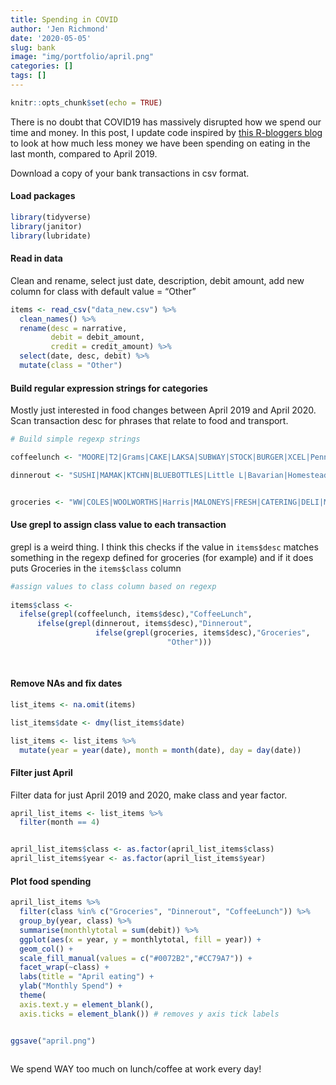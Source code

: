 ```yaml
---
title: Spending in COVID
author: 'Jen Richmond'
date: '2020-05-05'
slug: bank
image: "img/portfolio/april.png"
categories: []
tags: []
---
```



```r
knitr::opts_chunk$set(echo = TRUE)
```


There is no doubt that COVID19 has massively disrupted how we spend our time and money. In this post, I update code inspired by [this R-bloggers blog](https://www.r-bloggers.com/analyse-your-bank-statements-using-r/) to look at how much less money we have been spending on eating in the last month, compared to April 2019. 

Download a copy of your bank transactions in csv format. 

#### Load packages
```r
library(tidyverse)
library(janitor)
library(lubridate)

```


#### Read in data

Clean and rename, select just date, description, debit amount, add new column for class with default value = "Other"
```r
items <- read_csv("data_new.csv") %>%
  clean_names() %>%
  rename(desc = narrative, 
         debit = debit_amount, 
         credit = credit_amount) %>%
  select(date, desc, debit) %>%
  mutate(class = "Other")


```


#### Build regular expression strings for categories

Mostly just interested in food changes between April 2019 and April 2020. Scan transaction desc for phrases that relate to food and transport. 
```r
# Build simple regexp strings

coffeelunch <- "MOORE|T2|Grams|CAKE|LAKSA|SUBWAY|STOCK|BURGER|XCEL|Penny|KETTLE|POP|Ground|GOMEZ|FUNG|VILLAGE|Campos|Estate|ANTONIO|MCDONALDS|Gelatissimo|COFFEE|CAFE|PICCOLO|MADENTZOGLOU|YACOCO|LAYERED|LITTLE ME|Marionette|Bohaus|BAYLEAF|SOCIETY|GRAMS|HEY|Courtyard|CHARLIE'S|TROPICAL|Lounge|GUSTO|ATOMIC|Coffee|Campus|Navitas|X74|LENTIL|Espresso|Poke|Bakery|SHED|CANS|PICKLE|Hungry|FORMAGGI|BAKERY|KURTOSH|Fratelli|Buffalo|Cow|Burgers|ANDERSEN'S|Chargrill|ICHI-BAN|COCO|ARC|Cafe|Boulangerie|UNIVERSITY|Erciyes|WOOD|AMBLE|Messina|Catering|Bake"

dinnerout <- "SUSHI|MAMAK|KTCHN|BLUEBOTTLES|Little L|Bavarian|Homestead|RESTAURANT|Ringer|THAI|Mamak|Gomez|BIERHAUS|CREPERIE |MESSINA|DOMINOS|GELATISSIMO|Osteria|TwoFatIndian|Dining|WOK|Rooftop|Pizza|Beresford|JOES|STINKING|COOKHOUSE|CLUB|Club|PASTA|FISH|FOUR|TOKYO|BISTRO|CLOVE|Arthur|HANGAR|FUSION|LUMI|ROCKPOOL|EATERY|Paddington|FRANK|BAT|Brauhaus|SHINABURO|JADE|NAKAJIMA|ITALIAN|INDIAN|TAVERN|Foodora|WPIZZA|SALUD|BETTYS|COFFS|Milky|BREW|PIZZA"


groceries <- "WW|COLES|WOOLWORTHS|Harris|MALONEYS|FRESH|CATERING|DELI|MARYDIAS|SEAFOOD|CAKE|BAKERS|IGA|SWEET|HOA|FARM|COUNTDOWN|WORLD|BUTCHRY|MARKET|FOODWORKS|ALDI|FOOD|HFM|PLAZA|Fine Foods|BALDICO|HILLVIEWFIN|KINGSMORE"

```

#### Use grepl to assign class value to each transaction

grepl is a weird thing. I think this checks if the value in `items$desc` matches something in the regexp defined for groceries (for example) and if it does puts Groceries in the `items$class` column
```r
#assign values to class column based on regexp
   
items$class <-  
  ifelse(grepl(coffeelunch, items$desc),"CoffeeLunch",
      ifelse(grepl(dinnerout, items$desc),"Dinnerout",
                   ifelse(grepl(groceries, items$desc),"Groceries",
                                   "Other")))
                                         
              
```


#### Remove NAs and fix dates
```r
list_items <- na.omit(items) 

list_items$date <- dmy(list_items$date)

list_items <- list_items %>%
  mutate(year = year(date), month = month(date), day = day(date))
```

#### Filter just April 

Filter data for just April 2019 and 2020, make class and year factor. 

```r
april_list_items <- list_items %>%
  filter(month == 4)


april_list_items$class <- as.factor(april_list_items$class)
april_list_items$year <- as.factor(april_list_items$year)

```


#### Plot food spending

```r
april_list_items %>%
  filter(class %in% c("Groceries", "Dinnerout", "CoffeeLunch")) %>%
  group_by(year, class) %>%
  summarise(monthlytotal = sum(debit)) %>%
  ggplot(aes(x = year, y = monthlytotal, fill = year)) +
  geom_col() +
  scale_fill_manual(values = c("#0072B2","#CC79A7")) +
  facet_wrap(~class) +
  labs(title = "April eating") +
  ylab("Monthly Spend") +
  theme(
  axis.text.y = element_blank(),
  axis.ticks = element_blank()) # removes y axis tick labels


ggsave("april.png")
  
```



We spend WAY too much on lunch/coffee at work every day!
